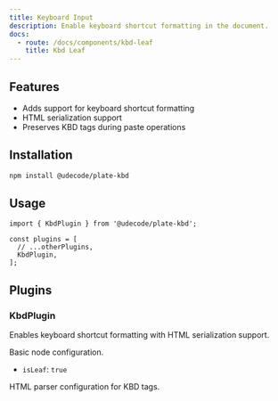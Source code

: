 ```yaml
---
title: Keyboard Input
description: Enable keyboard shortcut formatting in the document.
docs:
  - route: /docs/components/kbd-leaf
    title: Kbd Leaf
---
```


<ComponentPreview name="playground-demo" id="kbd" />

<PackageInfo>

## Features

- Adds support for keyboard shortcut formatting
- HTML serialization support
- Preserves KBD tags during paste operations

</PackageInfo>

## Installation

```bash
npm install @udecode/plate-kbd
```

## Usage

```tsx
import { KbdPlugin } from '@udecode/plate-kbd';
```

```tsx
const plugins = [
  // ...otherPlugins,
  KbdPlugin,
];
```

## Plugins

### KbdPlugin

Enables keyboard shortcut formatting with HTML serialization support.

<APIOptions>
<APIItem name="node" type="object">
  Basic node configuration.
  
  - `isLeaf`: `true`
</APIItem>

<APIItem name="parsers" type="object">
  HTML parser configuration for KBD tags.
</APIItem>
</APIOptions>